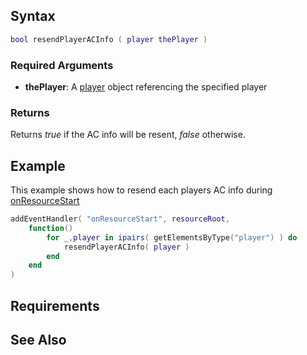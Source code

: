  
{{Server function}}
{{New items|3.0152|1.5.1-7633|
This function will force the specified player to resend their AC info, triggering the [[/onPlayerACInfo.md|onPlayerACInfo]] event again.
}}
==Syntax== 
<syntaxhighlight lang="lua">
bool resendPlayerACInfo ( player thePlayer )
</syntaxhighlight>
===Required Arguments===
*'''thePlayer''': A [[/player.md|player]] object referencing the specified player

===Returns===
Returns ''true'' if the AC info will be resent, ''false'' otherwise.

==Example== 
This example shows how to resend each players AC info during [[/onResourceStart.md|onResourceStart]]
<syntaxhighlight lang="lua">
addEventHandler( "onResourceStart", resourceRoot,
    function()
        for _,player in ipairs( getElementsByType("player") ) do
            resendPlayerACInfo( player )
        end
    end
)
</syntaxhighlight>

==Requirements==
{{Requirements|1.5.1-9.07633|n/a|}}

==See Also==
{{Player functions}}